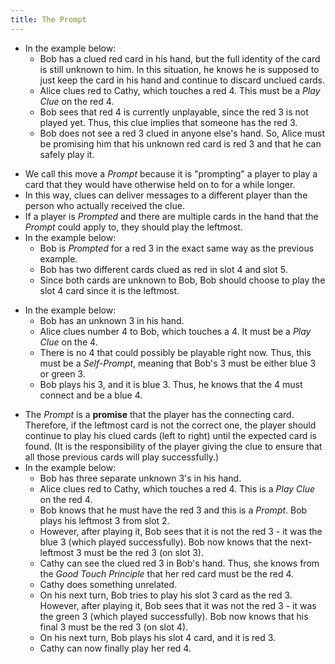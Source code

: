 ```yaml
---
title: The Prompt
---
```



<BeginnersGuideProgress id="prompt" />

- In the example below:
  - Bob has a clued red card in his hand, but the full identity of the card is still unknown to him. In this situation, he knows he is supposed to just keep the card in his hand and continue to discard unclued cards.
  - Alice clues red to Cathy, which touches a red 4. This must be a _Play Clue_ on the red 4.
  - Bob sees that red 4 is currently unplayable, since the red 3 is not played yet. Thus, this clue implies that someone has the red 3.
  - Bob does not see a red 3 clued in anyone else's hand. So, Alice must be promising him that his unknown red card is red 3 and that he can safely play it.

<Prompt1 />

- We call this move a _Prompt_ because it is "prompting" a player to play a card that they would have otherwise held on to for a while longer.
- In this way, clues can deliver messages to a different player than the person who actually received the clue.
- If a player is _Prompted_ and there are multiple cards in the hand that the _Prompt_ could apply to, they should play the leftmost.
- In the example below:
  - Bob is _Prompted_ for a red 3 in the exact same way as the previous example.
  - Bob has two different cards clued as red in slot 4 and slot 5.
  - Since both cards are unknown to Bob, Bob should choose to play the slot 4 card since it is the leftmost.

<Prompt2 />

- In the example below:
  - Bob has an unknown 3 in his hand.
  - Alice clues number 4 to Bob, which touches a 4. It must be a _Play Clue_ on the 4.
  - There is no 4 that could possibly be playable right now. Thus, this must be a _Self-Prompt_, meaning that Bob's 3 must be either blue 3 or green 3.
  - Bob plays his 3, and it is blue 3. Thus, he knows that the 4 must connect and be a blue 4.

<Prompt3 />

- The _Prompt_ is a **promise** that the player has the connecting card. Therefore, if the leftmost card is not the correct one, the player should continue to play his clued cards (left to right) until the expected card is found. (It is the responsibility of the player giving the clue to ensure that all those previous cards will play successfully.)
- In the example below:
  - Bob has three separate unknown 3's in his hand.
  - Alice clues red to Cathy, which touches a red 4. This is a _Play Clue_ on the red 4.
  - Bob knows that he must have the red 3 and this is a _Prompt_. Bob plays his leftmost 3 from slot 2.
  - However, after playing it, Bob sees that it is not the red 3 - it was the blue 3 (which played successfully). Bob now knows that the next-leftmost 3 must be the red 3 (on slot 3).
  - Cathy can see the clued red 3 in Bob's hand. Thus, she knows from the _Good Touch Principle_ that her red card must be the red 4.
  - Cathy does something unrelated.
  - On his next turn, Bob tries to play his slot 3 card as the red 3. However, after playing it, Bob sees that it was not the red 3 - it was the green 3 (which played successfully). Bob now knows that his final 3 must be the red 3 (on slot 4).
  - On his next turn, Bob plays his slot 4 card, and it is red 3.
  - Cathy can now finally play her red 4.

<Prompt4 />
